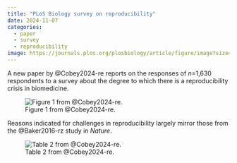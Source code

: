 ```yaml
---
title: "PLoS Biology survey on reproducibility"
date: 2024-11-07
categories:
  - paper
  - survey
  - reproducibility
image: https://journals.plos.org/plosbiology/article/figure/image?size=original&download=&id=10.1371/journal.pbio.3002870.g001
---
```


A new paper by @Cobey2024-re reports on the responses of *n*=1,630 respondents to a survey about the degree to which there is a reproducibility crisis in biomedicine.

![Figure 1 from @Cobey2024-re.](https://journals.plos.org/plosbiology/article/figure/image?size=original&download=&id=10.1371/journal.pbio.3002870.g001)

Reasons indicated for challenges in reproducibility largely mirror those from the @Baker2016-rz study in *Nature*.

![Table 2 from @Cobey2024-re.](https://journals.plos.org/plosbiology/article/figure/image?size=large&download=&id=10.1371/journal.pbio.3002870.t002)
